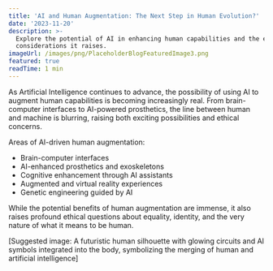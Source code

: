 ```yaml
---
title: 'AI and Human Augmentation: The Next Step in Human Evolution?'
date: '2023-11-20'
description: >-
  Explore the potential of AI in enhancing human capabilities and the ethical
  considerations it raises.
imageUrl: /images/png/PlaceholderBlogFeaturedImage3.png
featured: true
readTime: 1 min
---
```


As Artificial Intelligence continues to advance, the possibility of using AI to augment human capabilities is becoming increasingly real. From brain-computer interfaces to AI-powered prosthetics, the line between human and machine is blurring, raising both exciting possibilities and ethical concerns.

Areas of AI-driven human augmentation:

- Brain-computer interfaces
- AI-enhanced prosthetics and exoskeletons
- Cognitive enhancement through AI assistants
- Augmented and virtual reality experiences
- Genetic engineering guided by AI

While the potential benefits of human augmentation are immense, it also raises profound ethical questions about equality, identity, and the very nature of what it means to be human.

[Suggested image: A futuristic human silhouette with glowing circuits and AI symbols integrated into the body, symbolizing the merging of human and artificial intelligence]

